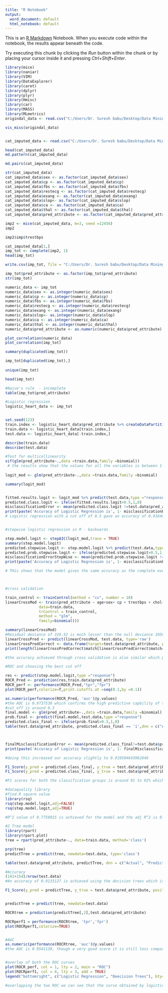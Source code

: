 ---
title: "R Notebook"
output:
  word_document: default
  html_notebook: default
---

This is an [R Markdown](http://rmarkdown.rstudio.com) Notebook. When you execute code within the notebook, the results appear beneath the code. 

Try executing this chunk by clicking the *Run* button within the chunk or by placing your cursor inside it and pressing *Ctrl+Shift+Enter*. 

```{r}
library(mice)
library(naniar)
library(VIM)
library(DataExplorer)
library(caret)
library(dplyr)
library(plyr)
library(Hmisc)
library(car)
library(MASS)
library(MLmetrics)
origindal_data <- read.csv("C:/Users/Dr. Suresh babu/Desktop/Data Mining Project/heart_disease_entire_data.csv")

vis_miss(origindal_data)


cat_imputed_data <- read.csv("C:/Users/Dr. Suresh babu/Desktop/Data Mining Project/categorical values imputed.csv")

head(cat_imputed_data)
md.pattern(cat_imputed_data)

md.pairs(cat_imputed_data)

str(cat_imputed_data)
cat_imputed_data$sex <- as.factor(cat_imputed_data$sex)
cat_imputed_data$cp <- as.factor(cat_imputed_data$cp)
cat_imputed_data$fbs <- as.factor(cat_imputed_data$fbs)
cat_imputed_data$restecg <- as.factor(cat_imputed_data$restecg)
cat_imputed_data$exang <- as.factor(cat_imputed_data$exang)
cat_imputed_data$slop<- as.factor(cat_imputed_data$slop)
cat_imputed_data$ca <- as.factor(cat_imputed_data$ca)
cat_imputed_data$thal <- as.factor(cat_imputed_data$thal)
cat_imputed_data$pred_attribute <- as.factor(cat_imputed_data$pred_attribute)

imp2 <- mice(cat_imputed_data, m=3, seed =12456)
imp2

imp2$imp$trestbps

cat_imputed_data[1,]
imp_tot <- complete(imp2, 1)
head(imp_tot)

write.csv(imp_tot, file = "C:/Users/Dr. Suresh babu/Desktop/Data Mining Project/final imputed.csv")

imp_tot$pred_attribute <- as.factor(imp_tot$pred_attribute)
str(imp_tot)

numeric_data <- imp_tot
numeric_data$sex <- as.integer(numeric_data$sex)
numeric_data$cp <- as.integer(numeric_data$cp)
numeric_data$fbs <- as.integer(numeric_data$fbs)
numeric_data$restecg <- as.integer(numeric_data$restecg)
numeric_data$exang <- as.integer(numeric_data$exang)
numeric_data$slop<- as.integer(numeric_data$slop)
numeric_data$ca <- as.integer(numeric_data$ca)
numeric_data$thal <- as.integer(numeric_data$thal)
numeric_data$pred_attribute <- as.numeric(numeric_data$pred_attribute)

plot_correlation(numeric_data)
plot_correlation(imp_tot)

summary(duplicated(imp_tot))

imp_tot[duplicated(imp_tot),]
  
unique(imp_tot)

head(imp_tot)

#Naive's rule  - incomplete
table(imp_tot$pred_attribute)

#Logistic regression
logistic_heart_data <- imp_tot


set.seed(123)
train.index <- logistic_heart_data$pred_attribute %>% createDataPartition(p =0.7,list =FALSE)
train.data <- logistic_heart_data[train.index,]
test.data <- logistic_heart_data[-train.index,]

describe(train.data)
describe(test.data)

#Test for multicollinearity
vif(glm(pred_attribute~.,data =train.data,family =binomial))
 # the results show that the values for all the variables is between 1-2 which means that there is no collinearity between the variables
  
logit_mod <- glm(pred_attribute~.,data =train.data,family =binomial)

summary(logit_mod)


fitted.results.logit <- logit_mod %>% predict(test.data,type ="response")
predicted.class.logit <- ifelse(fitted.results.logit>0.5,1,0)
misclassificationError <- mean(predicted.class.logit !=test.data$pred_attribute)
print(paste('Accuracy of Logistic Regression is', 1- misclassificationError))
# Logistic regression with a cut off of 0.5 gave an accuracy of 0.91640866873065


#stepwise logistic regression in R - backwards

step.model.logit <- stepAIC(logit_mod,trace = TRUE)
summary(step.model.logit)
predicted.stepwise.logit <- step.model.logit %>% predict(test.data,type ="response")
predicted.prob.stepwise.logit <- ifelse(predicted.stepwise.logit>0.5,1,0) 
misclassificationErrorStepWise <- mean(predicted.prob.stepwise.logit != test.data$pred_attribute)
print(paste('Accuracy of Logistic Regression is', 1- misclassificationErrorStepWise))

# THis shows that the model gives the same accuracy as the complete even  by removing the variables thalach and chol, therefore we dont need to have these two columns



#cross validation 

train_control <- trainControl(method = "cv", number = 10)
linearCrossMod <- train(pred_attribute ~ age+sex+ cp + trestbps + chol+fbs+restecg+thalach+exang+oldpeak+ca+thal, 
               data=train.data, 
               trControl = train_control,
               method = "glm",
               family=binomial())

summary(linearCrossMod)
#Residual deviance of 319.52 is much lesser than the null deviance 1050.19 , which shows that fit is good
linearCrossPred <- predict(linearCrossMod, test.data, type='raw')
linearCrossPredCorrect <- data.frame(target=test.data$pred_attribute, predicted=linearCrossPred, match=(test.data$pred_attribute == linearCrossPred))
print(length(linearCrossPredCorrect$match[linearCrossPredCorrect$match==TRUE])/nrow(test.data))

#the accuracy achieved through cross validation is also similar which proves that the model built is a good fit.

#ROC and choosing the best cut off 

res <- predict(step.model.logit,type ="response")
ROCR_Pred <- prediction(res,train.data$pred_attribute)
ROCR_perf <- performance(ROCR_Pred,"tpr","fpr")
plot(ROCR_perf,colorize=T,print.cutoffs.at =seq(0.1,by =0.1))

as.numeric(performance(ROCR_Pred, 'auc')@y.values)
#the AOC is 0.9737538 which confirms the high predictive capbility of the model, we can also see that the ideal cutoff value is around 0.3 and therefore we now classify the predicted values with this cutoff
#cut off is around 0.3
final.model <- glm(pred_attribute~.,data =train.data,family =binomial) %>%stepAIC(trash =FALSE)
prob.final <- predict(final.model,test.data,type ="response")
predicted.class_final <- ifelse(prob.final>0.3,1,0)
table(test.data$pred_attribute, predicted.class_final == '1',dnn = c("Actual", "Predicted"))



finalMisclassificationError <- mean(predicted.class_final!=test.data$pred_attribute)
print(paste('Accuracy of Logistic Regression is', 1- finalMisclassificationError))

#doing this increased our accuracy slightly to 0.919504643962848

F1_Score(y_pred = predicted.class_final, y_true = test.data$pred_attribute, positive = "0")
F1_Score(y_pred = predicted.class_final, y_true = test.data$pred_attribute, positive = "1")

#F1 scores for both the classification groups is around 91 to 92% which is a really good score

#dataquality library
#find R square value
library(rsq)
rsq(step.model.logit,adj=FALSE)
rsq(step.model.logit,adj=TRUE)

#R^2 value of 0.7759015 is achieved for the model and the adj R^2 is 0.7698284 which are pretty close to each other thereby proving the number of predictors considered are good

#2 Tree model
library(rpart)
library(rpart.plot)
tree = rpart(pred_attribute~., data=train.data, method='class')

prp(tree)
predictTree = predict(tree, newdata=test.data, type='class')

table(test.data$pred_attribute, predictTree, dnn = c("Actual", "Predicted"))

#Accuracy
(141+154)/nrow(test.data)
#An accuracy of 0.9133127 is achieved using the decision trees which is less than 0.3 of logistic regression

F1_Score(y_pred = predictTree, y_true = test.data$pred_attribute, positive = "1")


predictTree = predict(tree, newdata=test.data)

ROCRtree = prediction(predictTree[,2],test.data$pred_attribute)

ROCRperf1 = performance(ROCRtree, 'tpr','fpr')
plot(ROCRperf1,colorize=TRUE)


#AUC
as.numeric(performance(ROCRtree, 'auc')@y.values)
#the AOC is 0.9541138, though a very good score it is still less compared to the AOC achieved by logistic regression. ALso we can see that a cutoff of 0.2 might lead to better results , therefore we classify once again using this cutoff 


#overlay of both the ROC curves
plot(ROCR_perf, col = 1, lty = 2, main = "ROC")
plot(ROCRperf1, col = 4, lty = 3, add = TRUE)
legend("bottomright", c("Logistic Regression", "Deecision Trees"), bty="n", lty=c(2,3), lwd=2, col = c(1,4),  title = "ROC of both the models")

#overlapping the two ROC we can see that the curve obtained by logistic regression is slightly better than that achieved by the decision trees
```




